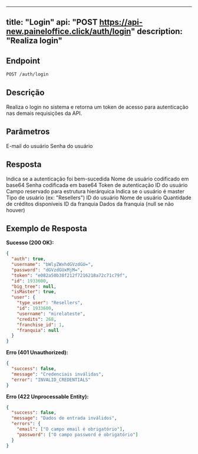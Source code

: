 
---
title: "Login"
api: "POST https://api-new.paineloffice.click/auth/login"
description: "Realiza login"
---

## Endpoint

<CodeGroup>

```bash Requisição
POST /auth/login
```

</CodeGroup>

## Descrição

Realiza o login no sistema e retorna um token de acesso para autenticação nas demais requisições da API.

## Parâmetros

<ParamField body="email" type="string" required>
  E-mail do usuário
</ParamField>

<ParamField body="password" type="string" required>
  Senha do usuário
</ParamField>

## Resposta

<ResponseField name="auth" type="boolean">
  Indica se a autenticação foi bem-sucedida
</ResponseField>

<ResponseField name="username" type="string">
  Nome de usuário codificado em base64
</ResponseField>

<ResponseField name="password" type="string">
  Senha codificada em base64
</ResponseField>

<ResponseField name="token" type="string">
  Token de autenticação
</ResponseField>

<ResponseField name="id" type="number">
  ID do usuário
</ResponseField>

<ResponseField name="big_tree" type="null">
  Campo reservado para estrutura hierárquica
</ResponseField>

<ResponseField name="isMaster" type="boolean">
  Indica se o usuário é master
</ResponseField>

<ResponseField name="user" type="object">
  <Expandable title="properties">
    <ResponseField name="type_user" type="string">
      Tipo de usuário (ex: "Resellers")
    </ResponseField>
    <ResponseField name="id" type="number">
      ID do usuário
    </ResponseField>
    <ResponseField name="username" type="string">
      Nome de usuário
    </ResponseField>
    <ResponseField name="credits" type="number">
      Quantidade de créditos disponíveis
    </ResponseField>
    <ResponseField name="franchise_id" type="number">
      ID da franquia
    </ResponseField>
    <ResponseField name="franquia" type="null">
      Dados da franquia (null se não houver)
    </ResponseField>
  </Expandable>
</ResponseField>

## Exemplo de Resposta

**Sucesso (200 OK):**
```json
{
  "auth": true,
  "username": "bWlyZWxhdGVzdGU=",
  "password": "dGVzdGUxMjM=",
  "token": "e082a50b38f212f7216218a72c71c79f",
  "id": 1933600,
  "big_tree": null,
  "isMaster": true,
  "user": {
    "type_user": "Resellers",
    "id": 1933600,
    "username": "mirelateste",
    "credits": 268,
    "franchise_id": 1,
    "franquia": null
  }
}
```

**Erro (401 Unauthorized):**
```json
{
  "success": false,
  "message": "Credenciais inválidas",
  "error": "INVALID_CREDENTIALS"
}
```

**Erro (422 Unprocessable Entity):**
```json
{
  "success": false,
  "message": "Dados de entrada inválidos",
  "errors": {
    "email": ["O campo email é obrigatório"],
    "password": ["O campo password é obrigatório"]
  }
}
```
